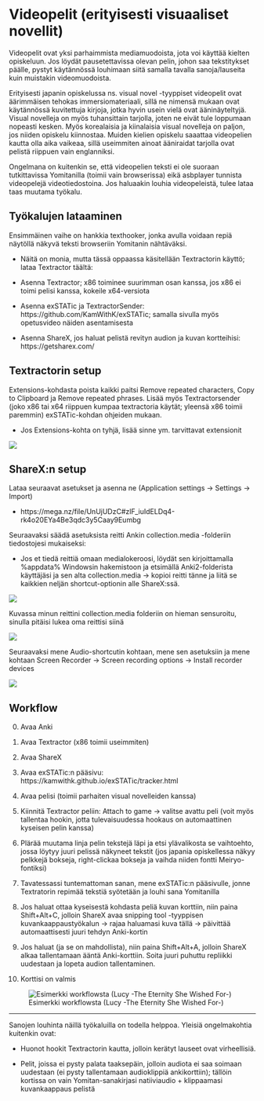 # Videopelit (erityisesti visuaaliset novellit)

Videopelit ovat yksi parhaimmista mediamuodoista, jota voi käyttää kielten opiskeluun. Jos löydät pausetettavissa olevan pelin, johon saa tekstitykset päälle, pystyt käytännössä louhimaan siitä samalla tavalla sanoja/lauseita kuin muistakin videomuodoista.

Erityisesti japanin opiskelussa ns.  visual novel -tyyppiset videopelit ovat äärimmäisen tehokas immersiomateriaali, sillä ne nimensä mukaan ovat käytännössä kuvitettuja kirjoja, jotka hyvin usein vielä ovat ääninäyteltyjä. Visual novelleja on myös tuhansittain tarjolla, joten ne eivät tule loppumaan nopeasti kesken. Myös korealaisia ja kiinalaisia visual novelleja on paljon, jos niiden opiskelu kiinnostaa. Muiden kielien opiskelu saaattaa videopelien kautta olla aika vaikeaa, sillä useimmiten ainoat ääniraidat tarjolla ovat pelistä riippuen vain englanniksi.


Ongelmana on kuitenkin se, että videopelien teksti ei ole suoraan tutkittavissa Yomitanilla (toimii vain browserissa) eikä asbplayer tunnista videopelejä videotiedostoina. Jos haluaakin louhia videopeleistä, tulee lataa taas muutama työkalu. 

## Työkalujen lataaminen {#Tyokalujen-lataaminen}

Ensimmäinen vaihe on hankkia texthooker, jonka avulla voidaan repiä näytöllä näkyvä teksti browseriin Yomitanin nähtäväksi. 

- Näitä on monia, mutta tässä oppaassa käsitellään Textractorin käyttö; lataa Textractor täältä:

- Asenna Textractor; x86 toiminee suurimman osan kanssa, jos x86 ei toimi pelisi kanssa, kokeile x64-versiota 

- Asenna exSTATic ja TextractorSender: https://github.com/KamWithK/exSTATic; samalla sivulla myös opetusvideo näiden asentamisesta 

- Asenna ShareX, jos haluat pelistä revityn audion ja kuvan kortteihisi: https://getsharex.com/ 

## Textractorin setup 

Extensions-kohdasta poista kaikki paitsi Remove repeated characters, Copy to Clipboard ja Remove repeated phrases. Lisää myös Textractorsender (joko x86 tai x64 riippuen kumpaa textractoria käytät; yleensä x86 toimii paremmin) exSTATic-kohdan ohjeiden mukaan.

- Jos Extensions-kohta on tyhjä, lisää sinne ym. tarvittavat extensionit

![](_main_files/textractorextensions.PNG)

## ShareX:n setup 

Lataa seuraavat asetukset ja asenna ne (Application settings -> Settings -> Import) 

- https://mega.nz/file/UnUjUDzC#zlF_iuIdELDq4-rk4o20EYa4Be3qdc3y5Caay9Eumbg

Seuraavaksi säädä asetuksista reitti Ankin collection.media -folderiin tiedostojesi mukaiseksi: 

- Jos et tiedä reittiä omaan medialokeroosi, löydät sen kirjoittamalla %appdata% Windowsin hakemistoon ja etsimällä Anki2-folderista käyttäjäsi ja sen alta collection.media -> kopioi reitti tänne ja liitä se kaikkien neljän shortcut-optionin alle ShareX:ssä. 

![](_main_files/sharexwheels.PNG)

Kuvassa minun reittini collection.media folderiin on hieman sensuroitu, sinulla pitäisi lukea oma reittisi siinä

![](_main_files/sharexsetup.PNG)


Seuraavaksi mene Audio-shortcutin kohtaan, mene sen asetuksiin ja mene kohtaan Screen Recorder -> Screen recording options -> Install recorder devices 

![](_main_files/sharexrecorder.PNG)


## Workflow 

0. Avaa Anki 

1. Avaa Textractor (x86 toimii useimmiten) 

2. Avaa ShareX

3. Avaa exSTATic:n pääsivu: https://kamwithk.github.io/exSTATic/tracker.html

4. Avaa pelisi (toimii parhaiten visual novelleiden kanssa) 

5. Kiinnitä Textractor peliin: Attach to game -> valitse avattu peli (voit myös tallentaa hookin, jotta tulevaisuudessa hookaus on automaattinen kyseisen pelin kanssa)

6. Plärää muutama linja pelin tekstejä läpi ja etsi ylävalikosta se vaihtoehto, jossa löytyy juuri pelissä näkyneet tekstit (jos japania opiskellessa näkyy pelkkejä bokseja, right-clickaa bokseja ja vaihda niiden fontti Meiryo-fontiksi) 

7. Tavatessassi tuntemattoman sanan, mene exSTATic:n pääsivulle, jonne Textratorin repimää tekstiä syötetään ja louhi sana Yomitanilla

8. Jos haluat ottaa kyseisestä kohdasta peliä kuvan korttiin, niin paina Shift+Alt+C, jolloin ShareX avaa snipping tool -tyyppisen kuvankaappaustyökalun -> rajaa haluamasi kuva tällä -> päivittää automaattisesti juuri tehdyn Anki-kortin 

9. Jos haluat (ja se on mahdollista), niin paina Shift+Alt+A, jolloin ShareX alkaa tallentamaan ääntä Anki-korttiin. Soita juuri puhuttu repliikki uudestaan ja lopeta audion tallentaminen. 

10. Korttisi on valmis

![Esimerkki workflowsta (Lucy -The Eternity She Wished For-)](_main_files/lucyworkflow.gif)

--- 

Sanojen louhinta näillä työkaluilla on todella helppoa. Yleisiä ongelmakohtia kuitenkin ovat:

- Huonot hookit Textractorin kautta, jolloin kerätyt lauseet ovat virheellisiä. 

- Pelit, joissa ei pysty palata taaksepäin, jolloin audiota ei saa soimaan uudestaan (ei pysty tallentamaan audioklippiä ankikorttiin); tällöin kortissa on vain Yomitan-sanakirjasi natiiviaudio + klippaamasi kuvankaappaus pelistä
